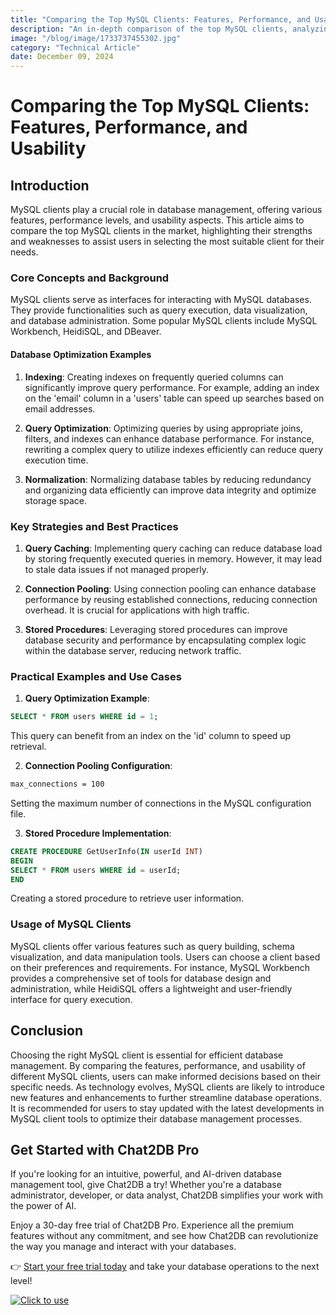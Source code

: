 ```yaml
---
title: "Comparing the Top MySQL Clients: Features, Performance, and Usability"
description: "An in-depth comparison of the top MySQL clients, analyzing their features, performance, and usability to help users make informed choices."
image: "/blog/image/1733737455302.jpg"
category: "Technical Article"
date: December 09, 2024
---
```


# Comparing the Top MySQL Clients: Features, Performance, and Usability


<Authors date="December 09, 2024">
  <Author name="Jing" link="https://chat2db.ai" />
</Authors>

## Introduction
MySQL clients play a crucial role in database management, offering various features, performance levels, and usability aspects. This article aims to compare the top MySQL clients in the market, highlighting their strengths and weaknesses to assist users in selecting the most suitable client for their needs.

### Core Concepts and Background
MySQL clients serve as interfaces for interacting with MySQL databases. They provide functionalities such as query execution, data visualization, and database administration. Some popular MySQL clients include MySQL Workbench, HeidiSQL, and DBeaver.

#### Database Optimization Examples
1. **Indexing**: Creating indexes on frequently queried columns can significantly improve query performance. For example, adding an index on the 'email' column in a 'users' table can speed up searches based on email addresses.

2. **Query Optimization**: Optimizing queries by using appropriate joins, filters, and indexes can enhance database performance. For instance, rewriting a complex query to utilize indexes efficiently can reduce query execution time.

3. **Normalization**: Normalizing database tables by reducing redundancy and organizing data efficiently can improve data integrity and optimize storage space.

### Key Strategies and Best Practices
1. **Query Caching**: Implementing query caching can reduce database load by storing frequently executed queries in memory. However, it may lead to stale data issues if not managed properly.

2. **Connection Pooling**: Using connection pooling can enhance database performance by reusing established connections, reducing connection overhead. It is crucial for applications with high traffic.

3. **Stored Procedures**: Leveraging stored procedures can improve database security and performance by encapsulating complex logic within the database server, reducing network traffic.

### Practical Examples and Use Cases
1. **Query Optimization Example**:
```sql
SELECT * FROM users WHERE id = 1;
```
This query can benefit from an index on the 'id' column to speed up retrieval.

2. **Connection Pooling Configuration**:
```bash
max_connections = 100
```
Setting the maximum number of connections in the MySQL configuration file.

3. **Stored Procedure Implementation**:
```sql
CREATE PROCEDURE GetUserInfo(IN userId INT)
BEGIN
SELECT * FROM users WHERE id = userId;
END
```
Creating a stored procedure to retrieve user information.

### Usage of MySQL Clients
MySQL clients offer various features such as query building, schema visualization, and data manipulation tools. Users can choose a client based on their preferences and requirements. For instance, MySQL Workbench provides a comprehensive set of tools for database design and administration, while HeidiSQL offers a lightweight and user-friendly interface for query execution.

## Conclusion
Choosing the right MySQL client is essential for efficient database management. By comparing the features, performance, and usability of different MySQL clients, users can make informed decisions based on their specific needs. As technology evolves, MySQL clients are likely to introduce new features and enhancements to further streamline database operations. It is recommended for users to stay updated with the latest developments in MySQL client tools to optimize their database management processes.

## Get Started with Chat2DB Pro

If you're looking for an intuitive, powerful, and AI-driven database management tool, give Chat2DB a try! Whether you're a database administrator, developer, or data analyst, Chat2DB simplifies your work with the power of AI.

Enjoy a 30-day free trial of Chat2DB Pro. Experience all the premium features without any commitment, and see how Chat2DB can revolutionize the way you manage and interact with your databases.

👉 [Start your free trial today](https://chat2db.ai/pricing) and take your database operations to the next level!


[![Click to use](/image/blog/bg/chat2db.jpg)](https://chat2db.ai/)
